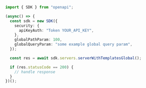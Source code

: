 ```typescript showLineNumbers copy filename="Server With Templates Global usage example"
import { SDK } from "openapi";

(async() => {
  const sdk = new SDK({
    security: {
      apiKeyAuth: "Token YOUR_API_KEY",
    },
    globalPathParam: 100,
    globalQueryParam: "some example global query param",
  });

  const res = await sdk.servers.serverWithTemplatesGlobal();

  if (res.statusCode == 200) {
    // handle response
  }
})();
```

